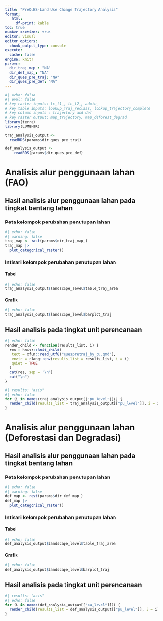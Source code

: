 ```yaml
---
title: "PreQuES-Land Use Change Trajectory Analysis"
format: 
   html:
     df-print: kable
toc: true
number-sections: true
editor: visual
editor_options: 
  chunk_output_type: console
execute:
  cache: false
engine: knitr
params:
  dir_traj_map_: "NA"
  dir_def_map_: "NA"
  dir_ques_pre_traj: "NA"
  dir_ques_pre_def: "NA"
---
```


```r

#| echo: false
#| eval: false
# key raster inputs: lc_t1_, lc_t2_, admin_
# key table inputs: lookup_traj_reclass, lookup_trajectory_complete
# key column inputs : trajectory and def
# key raster output: map_trajectory, map_deforest_degrad
library(terra)
library(LUMENSR)

traj_analysis_output <- 
  readRDS(params$dir_ques_pre_traj)

def_analysis_output <- 
    readRDS(params$dir_ques_pre_def)
```

# Analisis alur penggunaan lahan (FAO)

## Hasil analisis alur penggunaan lahan pada tingkat bentang lahan

### Peta kelompok perubahan penutupan lahan

```r
#| echo: false
#| warning: false
traj_map <- rast(params$dir_traj_map_)
traj_map |> 
  plot_categorical_raster()
```

### Intisari kelompok perubahan penutupan lahan

::: panel-tabset
#### Tabel

```r
#| echo: false
traj_analysis_output$landscape_level$table_traj_area
```

#### Grafik

```r
#| echo: false
traj_analysis_output$landscape_level$barplot_traj
```
:::

## Hasil analisis pada tingkat unit perencanaan

```r
#| echo: false
render_child <- function(results_list, i) {
  res = knitr::knit_child(
   text = xfun::read_utf8("quespretraj_by_pu.qmd"),
   envir = rlang::env(results_list = results_list, i = i),
   quiet = TRUE
  )
  cat(res, sep = '\n')
  cat("\n")
}
```

```r
#| results: "asis"
#| echo: false
for (i in names(traj_analysis_output[["pu_level"]])) {
  render_child(results_list = traj_analysis_output[["pu_level"]], i = i)
}
```

# Analisis alur penggunaan lahan (Deforestasi dan Degradasi)

## Hasil analisis alur penggunaan lahan pada tingkat bentang lahan

### Peta kelompok perubahan penutupan lahan

```r
#| echo: false
#| warning: false
def_map <- rast(params$dir_def_map_)
def_map |> 
  plot_categorical_raster()
```

### Intisari kelompok perubahan penutupan lahan

::: panel-tabset
#### Tabel

```r
#| echo: false
def_analysis_output$landscape_level$table_traj_area
```

#### Grafik

```r
#| echo: false
def_analysis_output$landscape_level$barplot_traj
```
:::

## Hasil analisis pada tingkat unit perencanaan

```r
#| results: "asis"
#| echo: false
for (i in names(def_analysis_output[["pu_level"]])) {
  render_child(results_list = def_analysis_output[["pu_level"]], i = i)
}
```

